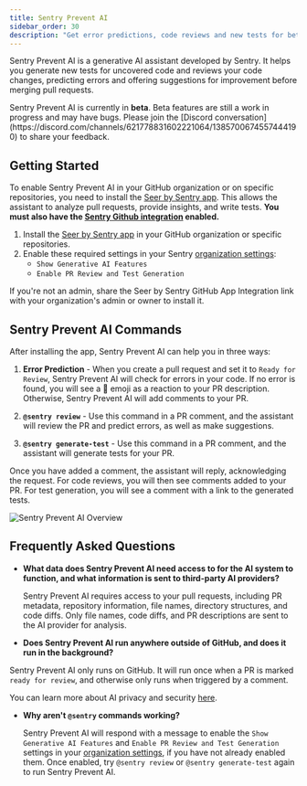 ```yaml
---
title: Sentry Prevent AI
sidebar_order: 30
description: "Get error predictions, code reviews and new tests for better code and coverage using Sentry Prevent AI."
---
```


Sentry Prevent AI is a generative AI assistant developed by Sentry. It helps you generate new tests for uncovered code and reviews your code changes, predicting errors and offering suggestions for improvement before merging pull requests.

<Alert>
  Sentry Prevent AI is currently in <strong>beta</strong>. Beta features are
  still a work in progress and may have bugs. Please join the [Discord
  conversation](https://discord.com/channels/621778831602221064/1385700674557444190)
  to share your feedback.
</Alert>

## Getting Started

To enable Sentry Prevent AI in your GitHub organization or on specific repositories, you need to install the [Seer by Sentry app](https://github.com/apps/seer-by-sentry). This allows the assistant to analyze pull requests, provide insights, and write tests. **You must also have the [Sentry Github integration](/organization/integrations/source-code-mgmt/github/) enabled.**

1. Install the [Seer by Sentry app](https://github.com/apps/seer-by-sentry) in your GitHub organization or specific repositories.
2. Enable these required settings in your Sentry [organization settings](https://sentry.io/orgredirect/settings/:orgslug/):
   - `Show Generative AI Features`
   - `Enable PR Review and Test Generation`

If you're not an admin, share the Seer by Sentry GitHub App Integration link with your organization's admin or owner to install it.

## Sentry Prevent AI Commands

After installing the app, Sentry Prevent AI can help you in three ways:

1. **Error Prediction** - When you create a pull request and set it to `Ready for Review`, Sentry Prevent AI will check for errors in your code. If no error is found, you will see a 🎉 emoji as a reaction to your PR description. Otherwise, Sentry Prevent AI will add comments to your PR. 

2. **`@sentry review`** - Use this command in a PR comment, and the assistant will review the PR and predict errors, as well as make suggestions.

3. **`@sentry generate-test`** - Use this command in a PR comment, and the assistant will generate tests for your PR.

Once you have added a comment, the assistant will reply, acknowledging the request. For code reviews, you will then see comments added to your PR. For test generation, you will see a comment with a link to the generated tests.

![Sentry Prevent AI Overview](./img/sentry-prevent-review.png)

## Frequently Asked Questions

- **What data does Sentry Prevent AI need access to for the AI system to function, and what information is sent to third-party AI providers?**

  Sentry Prevent AI requires access to your pull requests, including PR metadata, repository information, file names, directory structures, and code diffs. Only file names, code diffs, and PR descriptions are sent to the AI provider for analysis.

- **Does Sentry Prevent AI run anywhere outside of GitHub, and does it run in the background?**

Sentry Prevent AI only runs on GitHub. It will run once when a PR is marked `ready for review`, and otherwise only runs when triggered by a comment.

  You can learn more about AI privacy and security [here](/product/ai-in-sentry/ai-privacy-and-security/).

- **Why aren't `@sentry` commands working?**

  Sentry Prevent AI will respond with a message to enable the `Show Generative AI Features` and `Enable PR Review and Test Generation` settings in your [organization settings](https://sentry.io/orgredirect/settings/:orgslug/), if you have not already enabled them. Once enabled, try `@sentry review` or `@sentry generate-test` again to run Sentry Prevent AI.
